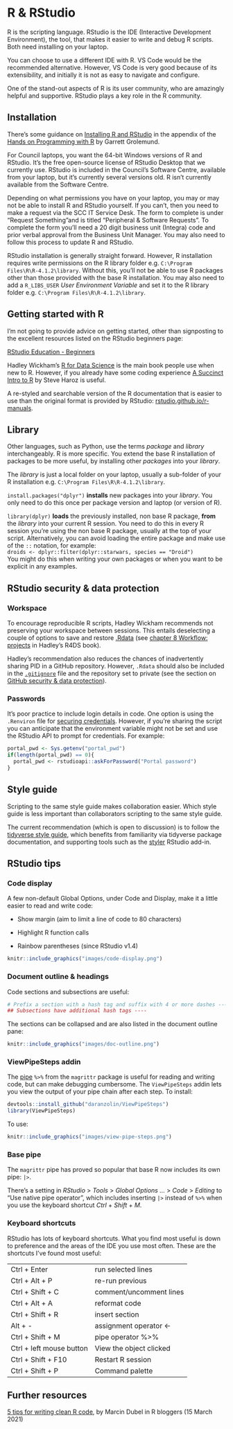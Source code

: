 # R & RStudio {#r}

R is the scripting language. RStudio is the IDE (Interactive Development Environment), the tool, that makes it easier to write and debug R scripts. Both need installing on your laptop.

You can choose to use a different IDE with R. VS Code would be the recommended alternative. However, VS Code is very good because of its extensibility, and initially it is not as easy to navigate and configure.

One of the stand-out aspects of R is its user community, who are amazingly helpful and supportive. RStudio plays a key role in the R community.

## Installation

There's some guidance on [Installing R and RStudio](https://rstudio-education.github.io/hopr/starting.html) in the appendix of the [Hands on Programming with R](https://rstudio-education.github.io/hopr/index.html) by Garrett Grolemund.

For Council laptops, you want the 64-bit Windows versions of R and RStudio. It's the free open-source license of RStudio Desktop that we currently use. RStudio is included in the Council's Software Centre, available from your laptop, but it's currently several versions old. R isn't currently available from the Software Centre.

Depending on what permissions you have on your laptop, you may or may not be able to install R and RStudio yourself. If you can't, then you need to make a request via the SCC IT Service Desk. The form to complete is under "Request Something"and is titled "Peripheral & Software Requests". To complete the form you'll need a 20 digit business unit (Integra) code and prior verbal approval from the Business Unit Manager. You may also need to follow this process to update R and RStudio.

RStudio installation is generally straight forward. However, R installation requires write permissions on the R library folder e.g. `C:\Program Files\R\R-4.1.2\library`. Without this, you'll not be able to use R packages other than those provided with the base R installation. You may also need to add a `R_LIBS_USER` *User Environment Variable* and set it to the R library folder e.g. `C:\Program Files\R\R-4.1.2\library`.

## Getting started with R

I'm not going to provide advice on getting started, other than signposting to the excellent resources listed on the RStudio beginners page:

[RStudio Education - Beginners](https://education.rstudio.com/learn/beginner/)

Hadley Wickham's [R for Data Science](https://r4ds.had.co.nz/index.html) is the main book people use when new to R. However, if you already have some coding experience [A Succinct Intro to R](http://r-guide.steveharoz.com/index.html) by Steve Haroz is useful.

A re-styled and searchable version of the R documentation that is easier to use than the original format is provided by RStudio: [rstudio.github.io/r-manuals](https://rstudio.github.io/r-manuals/).

## Library

Other languages, such as Python, use the terms *package* and *library* interchangeably. R is more specific. You extend the base R installation of packages to be more useful, by installing other *packages* into your *library*.

The *library* is just a local folder on your laptop, usually a sub-folder of your R installation e.g. `C:\Program Files\R\R-4.1.2\library`.

`install.packages("dplyr")` **installs** new packages into your *library*. You only need to do this once per package version and laptop (or version of R).

`library(dplyr)` **loads** the previously installed, non base R package, **from** the *library* into your current R session. You need to do this in every R session you're using the non base R package, usually at the top of your script. Alternatively, you can avoid loading the entire package and make use of the `::` notation, for example:\
`droids <- dplyr::filter(dplyr::starwars, species == "Droid")`\
You might do this when writing your own packages or when you want to be explicit in any examples.

## RStudio security & data protection {#pid}

### Workspace {#workspace}

To encourage reproducible R scripts, Hadley Wickham recommends not preserving your workspace between sessions. This entails deselecting a couple of options to save and restore [.Rdata](https://bookdown.org/ndphillips/YaRrr/rdata-files.html) (see [chapter 8 Workflow: projects](https://r4ds.had.co.nz/workflow-projects.html#what-is-real) in Hadley's R4DS book).

Hadley's recommendation also reduces the chances of inadvertently sharing PID in a GitHub repository. However, `.Rdata` should also be included in the [`.gitignore`](https://git-scm.com/docs/gitignore) file and the repository set to private (see the section on [GitHub security & data protection](#github-security)).

### Passwords

It's poor practice to include login details in code. One option is using the `.Renviron` file for [securing credentials](https://db.rstudio.com/best-practices/managing-credentials/#use-environment-variables). However, if you're sharing the script you can anticipate that the environment variable might not be set and use the RStudio API to prompt for credentials. For example:

```r
portal_pwd <- Sys.getenv("portal_pwd")
if(length(portal_pwd) == 0){
  portal_pwd <- rstudioapi::askForPassword("Portal password")
}
```

## Style guide

Scripting to the same style guide makes collaboration easier. Which style guide is less important than collaborators scripting to the same style guide.

The current recommendation (which is open to discussion) is to follow the [tidyverse style guide](https://style.tidyverse.org/), which benefits from familiarity via tidyverse package documentation, and supporting tools such as the [styler](https://styler.r-lib.org/) RStudio add-in.

## RStudio tips

### Code display

A few non-default Global Options, under Code and Display, make it a little easier to read and write code:

-   Show margin (aim to limit a line of code to 80 characters)

-   Highlight R function calls

-   Rainbow parentheses (since RStudio v1.4)

```r
knitr::include_graphics("images/code-display.png")
```

### Document outline & headings

Code sections and subsections are useful:

```r
# Prefix a section with a hash tag and suffix with 4 or more dashes ----
## Subsections have additional hash tags ----
```

The sections can be collapsed and are also listed in the document outline pane:

```r
knitr::include_graphics("images/doc-outline.png")
```

### ViewPipeSteps addin

The [pipe](https://r4ds.had.co.nz/pipes.html) `%>%` from the `magrittr` package is useful for reading and writing code, but can make debugging cumbersome. The `ViewPipeSteps` addin lets you view the output of your pipe chain after each step. To install:

```r
devtools::install_github("daranzolin/ViewPipeSteps")
library(ViewPipeSteps)
```

To use:

```r
knitr::include_graphics("images/view-pipe-steps.png")
```

### Base pipe

The `magrittr` pipe has proved so popular that base R now includes its own pipe: `|>`.

There's a setting in *RStudio* \> *Tools* \> *Global Options ...* \> *Code* \> *Editing* to "Use native pipe operator", which includes inserting `|>` instead of `%>%` when you use the keyboard shortcut *Ctrl* + *Shift* + *M*.

### Keyboard shortcuts

RStudio has lots of keyboard shortcuts. What you find most useful is down to preference and the areas of the IDE you use most often. These are the shortcuts I've found most useful:

|                          |                         |
|--------------------------|-------------------------|
| Ctrl + Enter             | run selected lines      |
| Ctrl + Alt + P           | re-run previous         |
| Ctrl + Shift + C         | comment/uncomment lines |
| Ctrl + Alt + A           | reformat code           |
| Ctrl + Shift + R         | insert section          |
| Alt + -                  | assignment operator \<- |
| Ctrl + Shift + M         | pipe operator %>%       |
| Ctrl + left mouse button | View the object clicked |
| Ctrl + Shift + F10       | Restart R session       |
| Ctrl + Shift + P         | Command palette         |

## Further resources

[5 tips for writing clean R code](https://www.r-bloggers.com/2021/03/5-tips-for-writing-clean-r-code-leave-your-code-reviewer-commentless/), by Marcin Dubel in R bloggers (15 March 2021)
